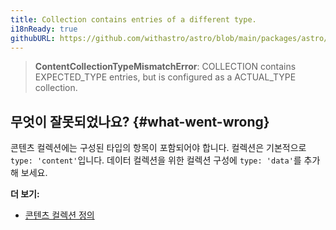```yaml
---
title: Collection contains entries of a different type.
i18nReady: true
githubURL: https://github.com/withastro/astro/blob/main/packages/astro/src/core/errors/errors-data.ts
---
```


> **ContentCollectionTypeMismatchError**: COLLECTION contains EXPECTED_TYPE entries, but is configured as a ACTUAL_TYPE collection.

## 무엇이 잘못되었나요? \{#what-went-wrong\}

콘텐츠 컬렉션에는 구성된 타입의 항목이 포함되어야 합니다. 컬렉션은 기본적으로 `type: 'content'`입니다. 데이터 컬렉션을 위한 컬렉션 구성에 `type: 'data'`를 추가해 보세요.

**더 보기:**

-  [콘텐츠 컬렉션 정의](/ko/guides/content-collections/#defining-collections)